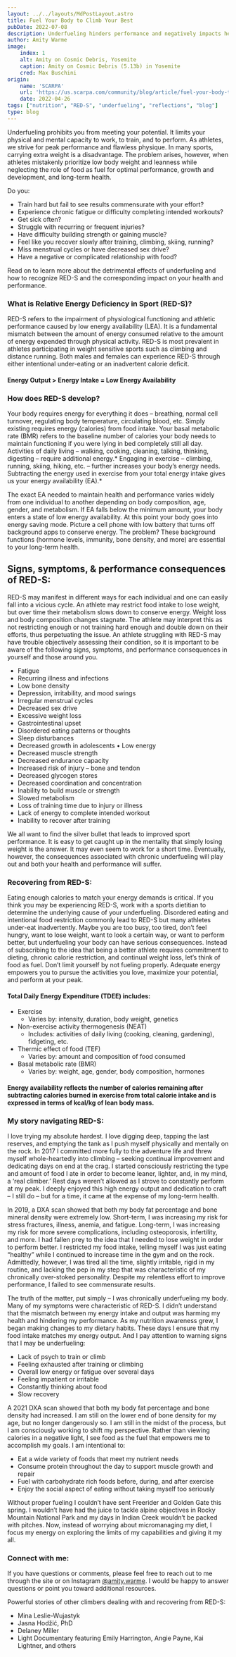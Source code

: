 ```yaml
---
layout: ../../layouts/MdPostLayout.astro
title: Fuel Your Body to Climb Your Best
pubDate: 2022-07-08
description: Underfueling hinders performance and negatively impacts health 
author: Amity Warme
image: 
    index: 1
    alt: Amity on Cosmic Debris, Yosemite
    caption: Amity on Cosmic Debris (5.13b) in Yosemite
    cred: Max Buschini
origin: 
    name: 'SCARPA'
    url: 'https://us.scarpa.com/community/blog/article/fuel-your-body-to-climb-your-best'
    date: 2022-04-26
tags: ["nutrition", "RED-S", "underfueling", "reflections", "blog"]
type: blog
---
```


Underfueling prohibits you from meeting your potential. It limits your physical and mental capacity to work, to train, and to perform. As athletes, we strive for peak performance and flawless physique. In many sports, carrying extra weight is a disadvantage. The problem arises, however, when athletes mistakenly prioritize low body weight and leanness while neglecting the role of food as fuel for optimal performance, growth and development, and long-term health.

Do you:
* Train hard but fail to see results commensurate with your effort?
* Experience chronic fatigue or difficulty completing intended workouts?
* Get sick often?
* Struggle with recurring or frequent injuries?
* Have difficulty building strength or gaining muscle?
* Feel like you recover slowly after training, climbing, skiing, running?
* Miss menstrual cycles or have decreased sex drive?
* Have a negative or complicated relationship with food?

Read on to learn more about the detrimental effects of underfueling and how to recognize RED-S and the corresponding impact on your health and performance.

### What is Relative Energy Deficiency in Sport (RED-S)?

RED-S refers to the impairment of physiological functioning and athletic performance caused by low energy availability (LEA). It is a fundamental mismatch between the amount of energy consumed relative to the amount of energy expended through physical activity. RED-S is most prevalent in athletes participating in weight sensitive sports such as climbing and distance running. Both males and females can experience RED-S through either intentional under-eating or an inadvertent calorie deficit.

#### Energy Output > Energy Intake = Low Energy Availability

### How does RED-S develop?

Your body requires energy for everything it does – breathing, normal cell turnover, regulating body temperature, circulating blood, etc. Simply existing requires energy (calories) from food intake. Your basal metabolic rate (BMR) refers to the baseline number of calories your body needs to maintain functioning if you were lying in bed completely still all day. Activities of daily living – walking, cooking, cleaning, talking, thinking, digesting – require additional energy.* Engaging in exercise – climbing, running, skiing, hiking, etc. – further increases your body’s energy needs. Subtracting the energy used in exercise from your total energy intake gives us your energy availability (EA).*

The exact EA needed to maintain health and performance varies widely from one individual to another depending on body composition, age, gender, and metabolism. If EA falls below the minimum amount, your body enters a state of low energy availability. At this point your body goes into energy saving mode. Picture a cell phone with low battery that turns off background apps to conserve energy. The problem? These background functions (hormone levels, immunity, bone density, and more) are essential to your long-term health.

## Signs, symptoms, & performance consequences of RED-S:

RED-S may manifest in different ways for each individual and one can easily fall into a vicious cycle. An athlete may restrict food intake to lose weight, but over time their metabolism slows down to conserve energy. Weight loss and body composition changes stagnate. The athlete may interpret this as not restricting enough or not training hard enough and double down on their efforts, thus perpetuating the issue. An athlete struggling with RED-S may have trouble objectively assessing their condition, so it is important to be aware of the following signs, symptoms, and performance consequences in yourself and those around you.

* Fatigue
* Recurring illness and infections
* Low bone density
* Depression, irritability, and mood swings
* Irregular menstrual cycles
* Decreased sex drive
* Excessive weight loss
* Gastrointestinal upset
* Disordered eating patterns or thoughts
* Sleep disturbances
* Decreased growth in adolescents • Low energy
* Decreased muscle strength
* Decreased endurance capacity
* Increased risk of injury – bone and tendon
* Decreased glycogen stores
* Decreased coordination and concentration
* Inability to build muscle or strength
* Slowed metabolism
* Loss of training time due to injury or illness
* Lack of energy to complete intended workout
* Inability to recover after training

We all want to find the silver bullet that leads to improved sport performance. It is easy to get caught up in the mentality that simply losing weight is the answer. It may even seem to work for a short time. Eventually, however, the consequences associated with chronic underfueling will play out and both your health and performance will suffer.

### Recovering from RED-S:

Eating enough calories to match your energy demands is critical. If you think you may be experiencing RED-S, work with a sports dietitian to determine the underlying cause of your underfueling. Disordered eating and intentional food restriction commonly lead to RED-S but many athletes under-eat inadvertently. Maybe you are too busy, too tired, don’t feel hungry, want to lose weight, want to look a certain way, or want to perform better, but underfueling your body can have serious consequences. Instead of subscribing to the idea that being a better athlete requires commitment to dieting, chronic calorie restriction, and continual weight loss, let’s think of food as fuel. Don’t limit yourself by not fueling properly. Adequate energy empowers you to pursue the activities you love, maximize your potential, and perform at your peak.

#### Total Daily Energy Expenditure (TDEE) includes:
* Exercise 
  * Varies by: intensity, duration, body weight, genetics
* Non-exercise activity thermogenesis (NEAT) 
  * Includes: activities of daily living (cooking, cleaning, gardening), fidgeting, etc.
* Thermic effect of food (TEF) 
  * Varies by: amount and composition of food consumed
* Basal metabolic rate (BMR) 
  * Varies by: weight, age, gender, body composition, hormones

#### Energy availability reflects the number of calories remaining after subtracting calories burned in exercise from total calorie intake and is expressed in terms of kcal/kg of lean body mass.

### My story navigating RED-S:

I love trying my absolute hardest. I love digging deep, tapping the last reserves, and emptying the tank as I push myself physically and mentally on the rock. In 2017 I committed more fully to the adventure life and threw myself whole-heartedly into climbing – seeking continual improvement and dedicating days on end at the crag. I started consciously restricting the type and amount of food I ate in order to become leaner, lighter, and, in my mind, a ‘real climber.’ Rest days weren’t allowed as I strove to constantly perform at my peak. I deeply enjoyed this high energy output and dedication to craft – I still do – but for a time, it came at the expense of my long-term health.

In 2019, a DXA scan showed that both my body fat percentage and bone mineral density were extremely low. Short-term, I was increasing my risk for stress fractures, illness, anemia, and fatigue. Long-term, I was increasing my risk for more severe complications, including osteoporosis, infertility, and more. I had fallen prey to the idea that I needed to lose weight in order to perform better. I restricted my food intake, telling myself I was just eating “healthy” while I continued to increase time in the gym and on the rock. Admittedly, however, I was tired all the time, slightly irritable, rigid in my routine, and lacking the pep in my step that was characteristic of my chronically over-stoked personality. Despite my relentless effort to improve performance, I failed to see commensurate results.

The truth of the matter, put simply – I was chronically underfueling my body. Many of my symptoms were characteristic of RED-S. I didn’t understand that the mismatch between my energy intake and output was harming my health and hindering my performance. As my nutrition awareness grew, I began making changes to my dietary habits. These days I ensure that my food intake matches my energy output. And I pay attention to warning signs that I may be underfueling:

* Lack of psych to train or climb
* Feeling exhausted after training or climbing
* Overall low energy or fatigue over several days
* Feeling impatient or irritable
* Constantly thinking about food
* Slow recovery

A 2021 DXA scan showed that both my body fat percentage and bone density had increased. I am still on the lower end of bone density for my age, but no longer dangerously so. I am still in the midst of the process, but I am consciously working to shift my perspective. Rather than viewing calories in a negative light, I see food as the fuel that empowers me to accomplish my goals. I am intentional to:

* Eat a wide variety of foods that meet my nutrient needs
* Consume protein throughout the day to support muscle growth and repair
* Fuel with carbohydrate rich foods before, during, and after exercise
* Enjoy the social aspect of eating without taking myself too seriously

Without proper fueling I couldn’t have sent Freerider and Golden Gate this spring. I wouldn’t have had the juice to tackle alpine objectives in Rocky Mountain National Park and my days in Indian Creek wouldn’t be packed with pitches. Now, instead of worrying about micromanaging my diet, I focus my energy on exploring the limits of my capabilities and giving it my all.

### Connect with me:

If you have questions or comments, please feel free to reach out to me through the site or on Instagram [@amity.warme](https://www.instagram.com/amity.warme/). I would be happy to answer questions or point you toward additional resources.

Powerful stories of other climbers dealing with and recovering from RED-S:

* Mina Leslie-Wujastyk
* Jasna Hodžić, PhD
* Delaney Miller
* Light Documentary featuring Emily Harrington, Angie Payne, Kai Lightner, and others
